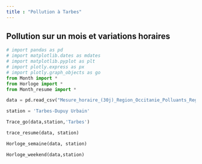 ```yaml
---
title : "Pollution à Tarbes"
---
```


## Pollution sur un mois et variations horaires

```python
# import pandas as pd
# import matplotlib.dates as mdates
# import matplotlib.pyplot as plt
# import plotly.express as px
# import plotly.graph_objects as go
from Month import *
from Horloge import *
from Month_resume import *

data = pd.read_csv("Mesure_horaire_(30j)_Region_Occitanie_Polluants_Reglementaires.csv")

station = 'Tarbes-Dupuy Urbain'

Trace_go(data,station,'Tarbes')

trace_resume(data, station)

Horloge_semaine(data, station)

Horloge_weekend(data,station)

```
